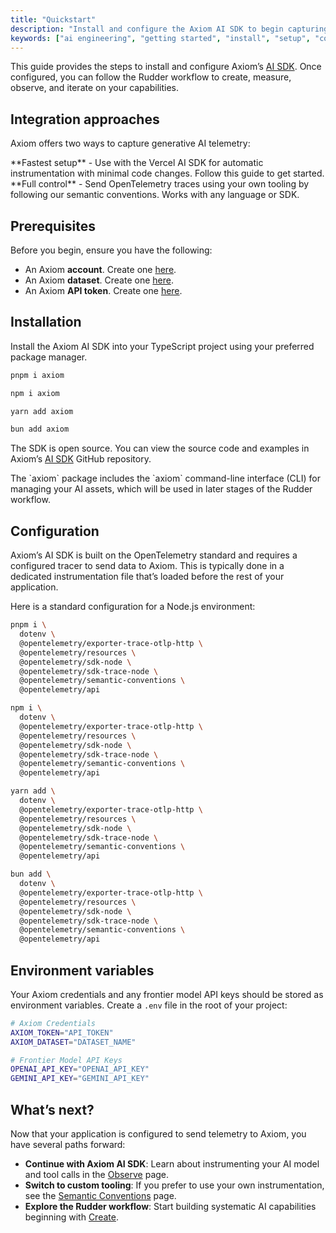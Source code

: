 ```yaml
---
title: "Quickstart"
description: "Install and configure the Axiom AI SDK to begin capturing telemetry from your generative AI applications."
keywords: ["ai engineering", "getting started", "install", "setup", "configuration", "opentelemetry"]
---
```



This guide provides the steps to install and configure Axiom’s [AI SDK](https://github.com/axiomhq/ai). Once configured, you can follow the Rudder workflow to create, measure, observe, and iterate on your capabilities.

## Integration approaches

Axiom offers two ways to capture generative AI telemetry:

<CardGroup cols={2}>
  <Card title="Axiom AI SDK" icon="bolt" href="#installation">
    **Fastest setup** - Use with the Vercel AI SDK for automatic instrumentation with minimal code changes. Follow this guide to get started.
  </Card>
  <Card title="Custom OpenTelemetry" icon="code" href="/ai-engineering/semantic-conventions">
    **Full control** - Send OpenTelemetry traces using your own tooling by following our semantic conventions. Works with any language or SDK.
  </Card>
</CardGroup>

## Prerequisites

Before you begin, ensure you have the following:

* An Axiom **account**. Create one [here](https://www.axiom.co/register).
* An Axiom **dataset**. Create one [here](https://app.axiom.co/datasets).
* An Axiom **API token**. Create one [here](https://app.axiom.co/settings/api-tokens).

## Installation

Install the Axiom AI SDK into your TypeScript project using your preferred package manager.

<CodeGroup>

```bash pnpm
pnpm i axiom
```

```bash npm
npm i axiom
```

```bash yarn
yarn add axiom
```

```bash bun
bun add axiom
```

</CodeGroup>

The SDK is open source. You can view the source code and examples in Axiom’s [AI SDK](https://github.com/axiomhq/ai) GitHub repository.

<Tip>
The `axiom` package includes the `axiom` command-line interface (CLI) for managing your AI assets, which will be used in later stages of the Rudder workflow.
</Tip>

## Configuration

Axiom’s AI SDK is built on the OpenTelemetry standard and requires a configured tracer to send data to Axiom. This is typically done in a dedicated instrumentation file that’s loaded before the rest of your application.

Here is a standard configuration for a Node.js environment:

<CodeGroup>

```bash pnpm
pnpm i \
  dotenv \
  @opentelemetry/exporter-trace-otlp-http \
  @opentelemetry/resources \
  @opentelemetry/sdk-node \
  @opentelemetry/sdk-trace-node \
  @opentelemetry/semantic-conventions \
  @opentelemetry/api
```

```bash npm
npm i \
  dotenv \
  @opentelemetry/exporter-trace-otlp-http \
  @opentelemetry/resources \
  @opentelemetry/sdk-node \
  @opentelemetry/sdk-trace-node \
  @opentelemetry/semantic-conventions \
  @opentelemetry/api
```

```bash yarn
yarn add \
  dotenv \
  @opentelemetry/exporter-trace-otlp-http \
  @opentelemetry/resources \
  @opentelemetry/sdk-node \
  @opentelemetry/sdk-trace-node \
  @opentelemetry/semantic-conventions \
  @opentelemetry/api
```

```bash bun
bun add \
  dotenv \
  @opentelemetry/exporter-trace-otlp-http \
  @opentelemetry/resources \
  @opentelemetry/sdk-node \
  @opentelemetry/sdk-trace-node \
  @opentelemetry/semantic-conventions \
  @opentelemetry/api
```

</CodeGroup>

<AIEngineeringInstrumentationSnippet />

## Environment variables

Your Axiom credentials and any frontier model API keys should be stored as environment variables. Create a `.env` file in the root of your project:

```bash
# Axiom Credentials
AXIOM_TOKEN="API_TOKEN"
AXIOM_DATASET="DATASET_NAME"

# Frontier Model API Keys
OPENAI_API_KEY="OPENAI_API_KEY"
GEMINI_API_KEY="GEMINI_API_KEY"
```

<Info>
<ReplaceDatasetToken />
</Info>

## What’s next?

Now that your application is configured to send telemetry to Axiom, you have several paths forward:

* **Continue with Axiom AI SDK**: Learn about instrumenting your AI model and tool calls in the [Observe](/ai-engineering/observe) page.
* **Switch to custom tooling**: If you prefer to use your own instrumentation, see the [Semantic Conventions](/ai-engineering/semantic-conventions) page.
* **Explore the Rudder workflow**: Start building systematic AI capabilities beginning with [Create](/ai-engineering/create).